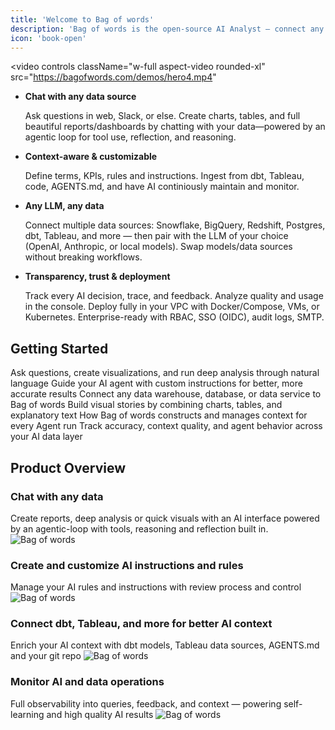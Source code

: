 ```yaml
---
title: 'Welcome to Bag of words'
description: 'Bag of words is the open-source AI Analyst — connect any LLM to any data source with centralized context management, trust, observability, and control.'
icon: 'book-open'
---
```


<video
  controls
  className="w-full aspect-video rounded-xl"
  src="https://bagofwords.com/demos/hero4.mp4"
></video>

* **Chat with any data source** 

  Ask questions in web, Slack, or else. Create charts, tables, and full beautiful reports/dashboards by chatting with your data—powered by an agentic loop for tool use, reflection, and reasoning.

*  **Context-aware & customizable** 
  
   Define terms, KPIs, rules and instructions. Ingest from dbt, Tableau, code, AGENTS.md, and have AI continiously maintain and monitor.

* **Any LLM, any data**

   Connect multiple data sources: Snowflake, BigQuery, Redshift, Postgres, dbt, Tableau, and more — then pair with the LLM of your choice (OpenAI, Anthropic, or local models). Swap models/data sources without breaking workflows.

*  **Transparency, trust & deployment**

   Track every AI decision, trace, and feedback. Analyze quality and usage in the console. Deploy fully in your VPC with Docker/Compose, VMs, or Kubernetes. Enterprise-ready with RBAC, SSO (OIDC), audit logs, SMTP.

## Getting Started 

<Columns cols={3}>
  <Card title="Chat with Data" icon="bot" href="/using-bow/reports">
    Ask questions, create visualizations, and run deep analysis through natural language
  </Card>
  <Card title="Instructions" icon="box" href="/using-bow/instructions">
    Guide your AI agent with custom instructions for better, more accurate results
  </Card>
  <Card title="Data Sources" icon="database" href="/using-bow/data_source">
    Connect any data warehouse, database, or data service to Bag of words
  </Card>
</Columns>
<Columns cols={3}>
  <Card title="Dashboards" icon="chart-pie" href="/using-bow/dashboards">
    Build visual stories by combining charts, tables, and explanatory text
  </Card>

  <Card title="Context" icon="layers" href="/core/context">
    How Bag of words constructs and manages context for every Agent run
  </Card>
  <Card title="Monitoring" icon="activity" href="/core/monitoring">
    Track accuracy, context quality, and agent behavior across your AI data layer
  </Card>
</Columns>


## Product Overview

### Chat with any data
Create reports, deep analysis or quick visuals with an AI interface powered by an agentic-loop with tools, reasoning and reflection built in. 
![Bag of words](./assets/media/homev2.png)

### Create and customize AI instructions and rules
Manage your AI rules and instructions with review process and control
![Bag of words](./assets/media/instructions.png)

### Connect dbt, Tableau, and more for better AI context
Enrich your AI context with dbt models, Tableau data sources, AGENTS.md and your git repo
![Bag of words](./assets/media/dbt.png)

### Monitor AI and data operations
Full observability into queries, feedback, and context — powering self-learning and high quality AI results
![Bag of words](./assets/media/monitoring.png)